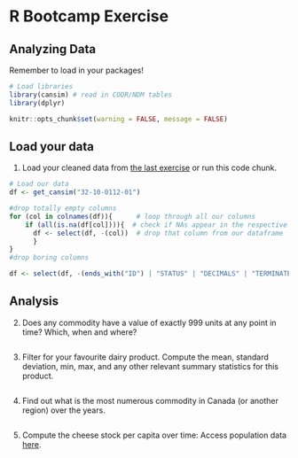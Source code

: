 # R Bootcamp Exercise

## Analyzing Data

Remember to load in your packages!

```r

# Load libraries
library(cansim) # read in CODR/NDM tables
library(dplyr)

knitr::opts_chunk$set(warning = FALSE, message = FALSE)

```

## Load your data

1. Load your cleaned data from [the last exercise](./2_cleaning_data.Rmd) or run this code chunk.

```r

# Load our data 
df <- get_cansim("32-10-0112-01")

#drop totally empty columns
for (col in colnames(df)){      # loop through all our columns
    if (all(is.na(df[col]))){  # check if NAs appear in the respective column in ALL rows
      df <- select(df, -(col))  # drop that column from our dataframe
      }              
}
#drop boring columns

df <- select(df, -(ends_with("ID") | "STATUS" | "DECIMALS" | "TERMINATED"))

```

## Analysis

2. Does any commodity have a value of exactly 999 units at any point in time? Which, when and where?

```r


```

3. Filter for your favourite dairy product. Compute the mean, standard deviation, min, max, and any other relevant summary statistics for this product.

```r


```

4. Find out what is the most numerous commodity in Canada (or another region) over the years.

```r


```

5. Compute the cheese stock per capita over time:
Access population data [here](https://www150.statcan.gc.ca/t1/tbl1/en/tv.action?pid=1710000501).

```r


```
